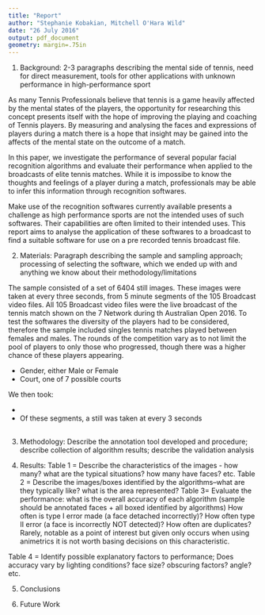 ```yaml
---
title: "Report"
author: "Stephanie Kobakian, Mitchell O'Hara Wild"
date: "26 July 2016"
output: pdf_document
geometry: margin=.75in
---
```


(1) Background: 2-3 paragraphs describing the mental side of tennis, need for direct measurement, tools for other applications with unknown performance in high-performance sport

As many Tennis Professionals believe that tennis is a game heavily affected by the mental states of the players, the opportunity for researching this concept presents itself with the hope of improving the playing and coaching of Tennis players. By measuring and analysing the faces and expressions of players during a match there is a hope that insight may be gained into the affects of the mental state on the outcome of a match.

In this paper, we investigate the performance of several popular facial recognition algorithms and evaluate their performance when applied to the broadcasts of elite tennis matches. While it is impossibe to know the thoughts and feelings of a player during a match, professionals may be able to infer this information through recognition softwares.

Make use of the recognition softwares currently available presents a challenge as high performance sports are not the intended uses of such softwares.
Their capabilities are often limited to their intended uses. This report aims to analyse the application of these softwares to a broadcast to find a suitable software for use on a pre recorded tennis broadcast file. 

(2) Materials: Paragraph describing the sample and sampling approach; processing of selecting the software, which we ended up with and anything we know about their methodology/limitations 

The sample consisted of a set of 6404 still images. These images were taken at every three seconds, from 5 minute segments of the 105 Broadcast video files.
All 105 Broadcast video files were the live broadcast of the tennis match shown on the 7 Network during th Australian Open 2016.
To test the softwares the diversity of the players had to be considered, therefore the sample included singles tennis matches played between females and males. The rounds of the competition vary as to not limit the pool of players to only those who progressed, though there was a higher chance of these players appearing.


- Gender, either Male or Female
- Court, one of 7 possible courts

We then took:

- 
- Of these segments, a still was taken at every 3 seconds

##


(3) Methodology: Describe the annotation tool developed and procedure; describe collection of algorithm results; describe the validation analysis 

(4) Results: 
Table 1 = Describe the characteristics of the images - how many? what are the typical situations? how many have faces? etc. 
Table 2 = Describe the images/boxes identified by the algorithms--what are they typically like? what is the area represented? 
Table 3= Evaluate the performance: what is the overall accuracy of each algorithm (sample should be annotated faces + all boxed identified by algorithms) 
  How often is type I error made (a face detached incorrectly)?   How often type II error (a face is incorrectly NOT detected)?   How often are duplicates? Rarely, notable as a point of interest but given only occurs when using animetrics it is not worth basing decisions on this characteristic.

Table 4 = Identify possible explanatory factors to performance; Does accuracy vary by lighting conditions? face size? obscuring factors? angle? etc.

(5) Conclusions 

(6) Future Work
